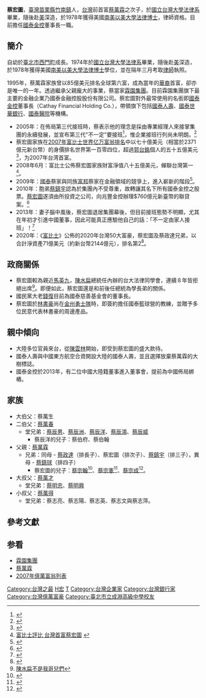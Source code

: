 {{Infobox Person
| name = 蔡宏圖
| image =20120929蔡宏圖.jpg
| caption =
| nationality = {{ROC}}
| birth_date = {{birth date and age|1952|8|1}}
| birth_place = {{TWN}}[[苗栗縣|苗栗縣]][[竹南鎮|竹南鎮]]
| company= [[霖園集團|霖園集團]]
| residence = {{TWN}}[[臺北市|臺北市]]
| networth = 
| 教育程度 = 師大附中<br>國立台灣大學法律系學士<br>美國南美以美大學法律博士
| 父母 = （父）蔡萬霖<br>（母）周寶琴
| spouse = 黃麗姿
| website =
| footnotes =
| occupation = 國泰金控董事長
| 親屬 =
*大伯：蔡萬生
*二伯：蔡萬春 
**堂兄弟：蔡辰男、蔡辰洲、蔡辰洋、蔡辰鴻、蔡辰威 
***蔡辰洋的兒子：<br>蔡伯府、蔡伯翰
*父：蔡萬霖 
**兄弟：同母 - 蔡政達、蔡鎮宇<br>異母 - 蔡鎮球（排四子） 
***蔡宏圖的兒子：<br>蔡宗翰、蔡宗憲、蔡宗成

*大叔：蔡萬才 
**堂兄弟：蔡明忠、蔡明興
*小叔：蔡萬得 
**堂兄弟：蔡志亮、蔡志陽、蔡志英、蔡志文、蔡志萍
}}

'''蔡宏圖'''{{BD|1952年|8月1日|||}}，[[臺灣|臺灣]][[苗栗縣|苗栗縣]][[竹南鎮|竹南鎮]]人，[[台灣|台灣]]前首富[[蔡萬霖|蔡萬霖]]之次子，於[[國立台灣大學|國立台灣大學]][[法律系|法律系]]畢業，隨後赴[[美国|美]]深造，於1978年獲得美國[[南美以美大學|南美以美大學]][[法律博士|法律博士]]，律師資格。目前擔任[[國泰金控|國泰金控]]董事長一職。

==簡介==
自幼於[[臺北市|臺北市]][[西門町|西門町]]成長。1974年於[[國立台灣大學|國立台灣大學]][[法律系|法律系]]畢業，隨後赴[[美国|美]]深造，於1978年獲得美國[[南美以美大學|南美以美大學]][[法律博士|法律博士]]學位，並在隔年三月考取[[律師|律師]]執照。

1995年，蔡萬霖家族曾以85億美元排名全球第六富，成為當年的[[華裔|華裔]]首富，卻亦是唯一的一年。透過繼承父親龐大的事業，蔡當家[[霖園集團|霖園集團]]。目前霖園集團旗下最主要的金融企業乃國泰金融控股股份有限公司。蔡宏圖對外最常使用的名銜即[[國泰金控|國泰金控]]董事長（Cathay Financial Holding Co.），帶領旗下包括[[國泰人壽|國泰人壽]]、[[國泰世華銀行|國泰世華銀行]]、[[國泰醫院|國泰醫院]]等機構。

*2005年：在佈局第三代接班時，蔡表示他的理念是採由專業經理人來接掌集團的永續發展，並宣布第三代"不一定"要接班<ref>{{Cite web |url=http://www.libertytimes.com.tw/2005/new/apr/22/today-e1.htm |title=蔡宏圖：第3代不一定接班 |accessdate=2008-06-19 |archive-date=2008-04-21 |archive-url=https://web.archive.org/web/20080421025816/http://www.libertytimes.com.tw/2005/new/apr/22/today-e1.htm |dead-url=no }}</ref>，惟企業接班行列尚未明朗。<ref>{{Cite web |url=http://tw.omg.yahoo.com/video/%E8%94%A1%E5%AE%8F%E5%9C%96%E9%95%B7%E5%AD%90%E8%94%A1%E5%AE%97%E7%BF%B0-%E5%9C%8B%E6%B3%B0%E9%87%91%E6%BA%96%E6%8E%A5%E7%8F%AD%E4%BA%BA-101500830.html |title=蔡宏圖長子蔡宗翰 國泰金準接班人? |accessdate=2013-06-06 |archive-date=2013-07-06 |archive-url=https://web.archive.org/web/20130706074325/http://tw.omg.yahoo.com/video/%E8%94%A1%E5%AE%8F%E5%9C%96%E9%95%B7%E5%AD%90%E8%94%A1%E5%AE%97%E7%BF%B0-%E5%9C%8B%E6%B3%B0%E9%87%91%E6%BA%96%E6%8E%A5%E7%8F%AD%E4%BA%BA-101500830.html |dead-url=no }}</ref>
*蔡宏圖家族在[[2007年億萬富翁列表|2007年富比士世界亿万富翁排名]]中以七十億美元（相當於2371億元新台幣）的身價排名世界第一百零四位，超過[[郭台銘|郭台銘]]個人的五十五億美元<ref>{{Cite web |url=http://tw.people.com.cn/GB/14810/5456308.html |title=八位台湾富豪登上福布斯巨富榜 蔡宏图排名最前 |accessdate=2007-03-19 |archive-date=2007-03-12 |archive-url=https://web.archive.org/web/20070312003753/http://tw.people.com.cn/GB/14810/5456308.html |dead-url=no }}</ref>，为2007年台湾首富。
*2008年6月：富比士公佈蔡宏圖家族財富淨值八十五億美元，蟬聯台灣第一<ref>[http://www.libertytimes.com.tw/2008/new/jun/6/today-life6.htm 富比士評比 台灣首富蔡宏圖] {{webarchive|url=https://web.archive.org/web/20130421093640/http://www.libertytimes.com.tw/2008/new/jun/6/today-life6.htm |date=2013-04-21 }}</ref>。
*2009年：[[霖園集團|國泰]]蔡家與同族[[富邦集團|富邦]]蔡家在金融領域的競爭上，進入嶄新的階段<ref>{{Cite web |url=http://pro.udnjob.com/mag2/fn/storypage.jsp?f_ART_ID=49615 |title=兩個蔡家 金融版圖較勁 |accessdate=2010-02-02 |archive-date=2010-11-23 |archive-url=https://web.archive.org/web/20101123203753/http://pro.udnjob.com/mag2/fn/storypage.jsp?f_ART_ID=49615 |dead-url=no }}</ref>。
*2010年：胞弟[[蔡鎮宇_(商人)|蔡鎮宇]]認為於集團內不受尊重，故轉讓其名下所有國泰金控之股票。[[蔡宏圖|蔡宏圖]]遂須由所投資之公司，向兆豐金控辦理$760億元新臺幣的聯貸案。<ref>{{Cite web |url=http://www.libertytimes.com.tw/2010/new/aug/18/today-e23.htm |title=國泰金控蔡宏圖760億聯貸案，兆豐銀、台銀主辦 |accessdate=2013-06-01 |archive-date=2012-04-22 |archive-url=https://web.archive.org/web/20120422195025/http://www.libertytimes.com.tw/2010/new/aug/18/today-e23.htm |dead-url=no }}</ref>
*2013年：妻子腦中風後，蔡宏圖退居集團幕後，但目前接班態勢不明顯，尤其在年初才引進中國董事，因此可能真正應驗他自己的話：「不一定由家人接班」！<ref>{{Cite web |url=http://blog.yam.com/jamezku/article/71384566 |title=『國泰金控』以後要「交棒」給「誰」？ |accessdate=2013-12-24 |archive-date=2013-12-24 |archive-url=https://web.archive.org/web/20131224134542/http://blog.yam.com/jamezku/article/71384566 |dead-url=no }}</ref>
*2020年：《[[富比士|富比士]]》公佈的2020年台灣50大富豪，蔡宏圖及蔡政達兄弟，以合計淨資產71億美元（約新台幣2144億元），排名第2<ref>{{Cite web|url = https://www.businesstoday.com.tw/article/category/80392/post/202001160021/%E9%83%AD%E5%8F%B0%E9%8A%98%E8%B7%8C%E4%B8%8B%E9%A6%96%E5%AF%8C%E5%AF%B6%E5%BA%A7%EF%BC%81%E5%AF%8C%E6%AF%94%E4%B8%96%E5%85%AC%E5%B8%832020%E5%B9%B4%E5%8F%B0%E7%81%A3%E5%AF%8C%E8%B1%AA%E6%A6%9C%E3%80%80%E9%A0%82%E6%96%B0%E9%AD%8F%E5%AE%B6%E9%A6%96%E5%BA%A6%E5%A5%AA%E5%86%A0|title = 郭台銘跌下首富寶座！富比世公布2020年台灣富豪榜　頂新魏家首度奪冠|publisher = 今周刊|accessdate = 2020-02-17|archive-url = https://web.archive.org/web/20200217094729/https://www.businesstoday.com.tw/article/category/80392/post/202001160021/%25E9%2583%25AD%25E5%258F%25B0%25E9%258A%2598%25E8%25B7%258C%25E4%25B8%258B%25E9%25A6%2596%25E5%25AF%258C%25E5%25AF%25B6%25E5%25BA%25A7%25EF%25BC%2581%25E5%25AF%258C%25E6%25AF%2594%25E4%25B8%2596%25E5%2585%25AC%25E5%25B8%25832020%25E5%25B9%25B4%25E5%258F%25B0%25E7%2581%25A3%25E5%25AF%258C%25E8%25B1%25AA%25E6%25A6%259C%25E3%2580%2580%25E9%25A0%2582%25E6%2596%25B0%25E9%25AD%258F%25E5%25AE%25B6%25E9%25A6%2596%25E5%25BA%25A6%25E5%25A5%25AA%25E5%2586%25A0|archive-date = 2020-02-17|dead-url = yes}}</ref>。

==政商關係==
*蔡宏圖較為親近[[馬英九|馬英九]]，[[陳水扁|陳水扁]]總統任內辦的台大法律同學會，連續８年皆拒絕出席<ref>[http://www.businessweekly.com.tw/KArticle.aspx?id=5647 陳水扁不是我哥兒們]</ref>。即便如此，蔡宏圖還是和前後任總統為學長弟的關係。
*國民黨大老[[錢復|錢復]]目前為國泰慈善基金會的董事長。
*蔡宏圖於[[林書豪|林書豪]]尚在[[金州勇士隊|金州勇士隊]]時，即簽約擔任國泰籃球營的教練，並贈予多位民意代表林書豪的周邊產品。

==親中傾向==
*大陸多位官員來台，從[[陳雲林|陳雲林]]開始，即受到蔡宏圖的盛大款待。
*國泰人壽與中國東方航空合資開設大陸的國泰人壽，並且選擇放棄蔡萬霖的大樹標誌。
*國泰金控於2013年，有二位中國大陸籍董事進入董事會，提前為中國佈局綁樁。

==家族==
*大伯父：蔡萬生
*二伯父：[[蔡萬春|蔡萬春]]
**堂兄弟：[[蔡辰男|蔡辰男]]、[[蔡辰洲|蔡辰洲]]、[[蔡辰洋|蔡辰洋]]、[[蔡辰鴻|蔡辰鴻]]、[[蔡辰威|蔡辰威]]
***蔡辰洋的兒子：蔡伯府、蔡伯翰
*父親：[[蔡萬霖|蔡萬霖]]
**兄弟：同母 - [[蔡政達|蔡政達]]（排長子）、蔡宏圖（排次子）、[[蔡鎮宇_(商人)|蔡鎮宇]]（排三子），異母 - [[蔡鎮球|蔡鎮球]]（排四子）
***蔡宏圖的兒子：[[蔡宗翰_(商人)|蔡宗翰]]<ref>{{Cite web |url=http://tw.news.yahoo.com/%E5%9C%8B%E6%B3%B0%E8%94%A1%E5%AE%97%E7%BF%B0-%E7%9C%81%E8%A9%B1-%E5%93%A5-%E4%BD%8E%E8%AA%BF%E6%B2%88%E7%A9%A9-%E6%80%9D%E8%B7%AF%E6%B8%85%E6%99%B0-213000805--finance.html |title=國泰蔡宗翰：省話一哥 低調沈穩 思路清晰 |accessdate=2013-06-06 |archive-date=2013-02-19 |archive-url=https://web.archive.org/web/20130219014146/http://tw.news.yahoo.com/%E5%9C%8B%E6%B3%B0%E8%94%A1%E5%AE%97%E7%BF%B0-%E7%9C%81%E8%A9%B1-%E5%93%A5-%E4%BD%8E%E8%AA%BF%E6%B2%88%E7%A9%A9-%E6%80%9D%E8%B7%AF%E6%B8%85%E6%99%B0-213000805--finance.html |dead-url=no }}</ref>、[[蔡宗憲|蔡宗憲]]<ref>{{Cite web |url=http://www.appledaily.com.tw/appledaily/article/entertainment/20121028/34603606/ |title=蔡宏圖二子娶媳 富賓客 噓~快進場 |accessdate=2013-06-06 |archive-date=2012-10-31 |archive-url=https://web.archive.org/web/20121031001049/http://www.appledaily.com.tw/appledaily/article/entertainment/20121028/34603606 |dead-url=no }}</ref>、[[蔡宗成|蔡宗成]]<ref>{{Cite web |url=http://udn.com/NEWS/FINANCE/FIN12/7928712.shtml |title=國泰金董座蔡宏圖 三子蔡宗成娶妻 |accessdate=2013-06-06 |archive-date=2013-06-07 |archive-url=https://web.archive.org/web/20130607201351/http://udn.com/NEWS/FINANCE/FIN12/7928712.shtml |dead-url=no }}</ref>。
*大叔父：[[蔡萬才|蔡萬才]]
**堂兄弟：[[蔡明忠|蔡明忠]]、[[蔡明興|蔡明興]]
*小叔父：[[蔡萬得|蔡萬得]]
**堂兄弟：蔡志亮、蔡志陽、蔡志英、蔡志文與蔡志萍。

== 參考文獻 ==
<div class="references-small">
<references />
</div>

== 参看 ==
*[[霖園集團|霖園集團]]
*[[蔡萬霖|蔡萬霖]]
*[[2007年億萬富翁列表|2007年億萬富翁列表]]

[[Category:台灣之最|Category:台灣之最]]
[[Category:蔡福安家族|H宏]]
[[Category:國立臺灣大學法律學院校友|T]]
[[Category:台灣企業家|Category:台灣企業家]]
[[Category:台灣銀行家|Category:台灣銀行家]]
[[Category:台灣億萬富豪|Category:台灣億萬富豪]]
[[Category:臺北市立成淵高級中學校友|Category:臺北市立成淵高級中學校友]]